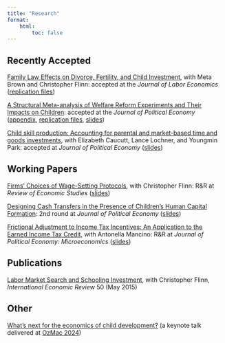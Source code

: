 ```yaml
---
title: "Research"
format:
    html:
        toc: false
---
```


## Recently Accepted

[Family Law Effects on Divorce, Fertility, and Child Investment](/papers/BFM_in_JOLE_Format-2.pdf), with Meta Brown and Christopher Flinn: accepted at the *Journal of Labor Economics* ([replication files](https://github.com/josephmullins/BFM))

[A Structural Meta-analysis of Welfare Reform Experiments and Their Impacts on Children](/papers/WelfareMetaAnalysis_JPE_submission.pdf): accepted at the *Journal of Political Economy* ([appendix](/papers/WelfareMetaAnalysis_JPE_submission_OnlineAppendix.pdf), [replication files](https://github.com/josephmullins/welfare-meta-study), [slides](slides/WelfareMetaAnalysis.pdf))

[Child skill production: Accounting for parental and market-based time and goods investments](papers/Child_skill_production__Accounting_for_parental_and_market_based_time_and_goods_investments.pdf), with Elizabeth Caucutt, Lance Lochner, and Youngmin Park: accepted at *Journal of Political Economy* ([slides](slides/CLMP.pdf))


## Working Papers


[Firms' Choices of Wage-Setting Protocols](/papers/FirmChoices-RES.pdf), with Christopher Flinn: R&R at *Review of Economic Studies* ([slides](slides/FlinnMullins.pdf))

[Designing Cash Transfers in the Presence of Children's Human Capital Formation](/papers/DesigningCashTransfers_Children_Draft.pdf): 2nd round at *Journal of Political Economy* ([slides](slides/DesigningCashTransfers.pdf))

[Frictional Adjustment to Income Tax Incentives:  An Application to the Earned Income Tax Credit](/papers/MancinoMullins-EITC-Feb-2023.pdf), with Antonella Mancino: R&R at *Journal of Political Economy: Microeconomics* ([slides](slides/MancinoMullins_BSF_45m.pdf))

## Publications

[Labor Market Search and Schooling Investment](/papers/iere12108.pdf), with Christopher Flinn, *International Economic Review* 50 (May 2015)

## Other

[What's next for the economics of child development?](/slides/mullins_keynote_ozmac.qmd) (a keynote talk delivered at [OzMac 2024](https://sites.google.com/view/ozmac-workshop/home))
